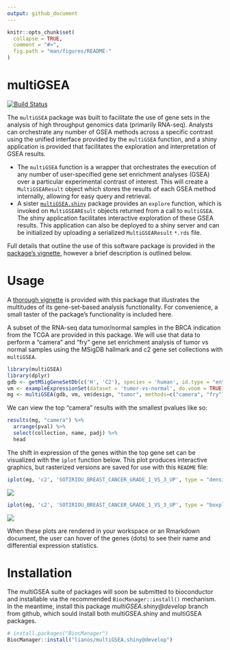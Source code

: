 ```yaml
---
output: github_document
---
```


<!-- README.md is generated from README.Rmd. Please edit that file -->

```r
knitr::opts_chunk$set(
  collapse = TRUE,
  comment = "#>",
  fig.path = "man/figures/README-"
)
```

# multiGSEA

[![Build Status](https://travis-ci.org/lianos/multiGSEA.svg?branch=develop)](https://travis-ci.org/lianos/multiGSEA)

<!--
[![Coverage status](https://codecov.io/gh/lianos/multiGSEA/branch/master/graph/badge.svg)](https://codecov.io/github/lianos/multiGSEA?branch=master)
-->

The `multiGSEA` package was built to facilitate the use of gene sets in the
analysis of high throughput genomics data (primarily RNA-seq). Analysts can
orchestrate any number of GSEA methods across a specific contrast using the
unified interface provided by the `multiGSEA` function, and a shiny application
is provided that facilitates the exploration and interpretation of GSEA results.

* The `multiGSEA` function is a wrapper that orchestrates the execution of any
  number of user-specified gene set enrichment analyses (GSEA) over a particular
  experimental contrast of interest. This will create a `MultiGSEAResult`
  object which stores the results of each GSEA method internally, allowing
  for easy query and retrieval.
* A sister [`multiGSEA.shiny`](https://github.com/lianos/multiGSEA.shiny)
  package provides an `explore` function, which is invoked on `MultiGSEAREsult`
  objects returned from a call to `multiGSEA`. The shiny application facilitates
  interactive exploration of these GSEA results. This application can also be
  deployed to a shiny server and can be initialized by uploading a serialized
  `MultiGSEAResult` `*.rds` file.

Full details that outline the use of this software package is provided in the
[package's vignette](vignettes/multiGSEA.Rmd), however a brief description is
outlined below.

# Usage

A [thorough vignette](vignettes/multiGSEA.Rmd) is provided with this package
that illustrates the multitudes of its gene-set-based analysis functionality.
For convenience, a small taster of the package's functionality is included here.

A subset of the RNA-seq data tumor/normal samples in the BRCA indication from
the TCGA are provided in this package. We will use that data to perform a
"camera" and "fry" gene set enrichment analysis of tumor vs normal samples
using the MSigDB hallmark and c2 gene set collections  with `multiGSEA`.

```r
library(multiGSEA)
library(dplyr)
gdb <- getMSigGeneSetDb(c('H', 'C2'), species = 'human', id.type = "entrez")
vm <- exampleExpressionSet(dataset = 'tumor-vs-normal', do.voom = TRUE)
mg <- multiGSEA(gdb, vm, vm$design, "tumor", methods=c("camera", "fry"))
```

We can view the top "camera" results with the smallest pvalues like so:

```r
results(mg, "camera") %>% 
  arrange(pval) %>% 
  select(collection, name, padj) %>% 
  head
```

The shift in expression of the genes within the top gene set can be visualized
with the `iplot` function below. This plot produces interactive graphics, but
rasterized versions are saved for use with this `README` file:

```r
iplot(mg, 'c2', 'SOTIRIOU_BREAST_CANCER_GRADE_1_VS_3_UP', type = "density")
```

<img src="vignettes/images/README_iplot_density.png" />

```r
iplot(mg, 'c2', 'SOTIRIOU_BREAST_CANCER_GRADE_1_VS_3_UP', type = "boxplot")
```

<img src="vignettes/images/README_iplot_boxplot.png" />

When these plots are rendered in your workspace or an Rmarkdown document,
the user can hover of the genes (dots) to see their name and differential
expression statistics.

# Installation

The multiGSEA suite of packages will soon be submitted to bioconductor and
installable via the recommended `BiocManager::install()` mechanism. In the
meantime, install this package *multiGSEA.shiny@develop* branch from github,
which sould install both multiGSEA.shiny and multiGSEA packages.

```r
# install.packages("BiocManager")
BiocManager::install("lianos/multiGSEA.shiny@develop")
```
